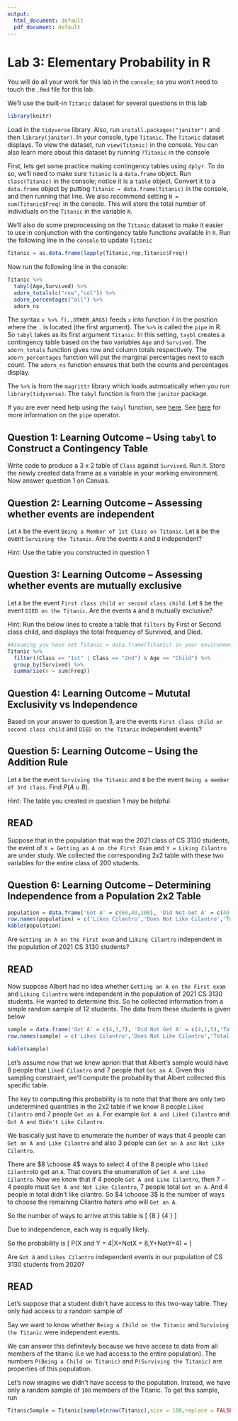 ```yaml
---
output:
  html_document: default
  pdf_document: default
---
```



# Lab 3: Elementary Probability in R


You will do all your work for this lab in the `console`; so you won't need to touch the `.Rmd` file for this lab.

We'll use the built-in `Titanic` dataset for several questions in this lab

```r
library(knitr)
```


Load in the `tidyverse` library. Also, run `install.packages("janitor")` and then `library(janitor)`. In your console, type `Titanic`. The `Titanic` dataset displays. To view the dataset, run `view(Titanic)` in the console. You can also learn more about this dataset by running `?Titanic` in the console


First, lets get some practice making contingency tables using `dplyr`. To do so, we'll need to make sure `Titanic` is a `data.frame` object. Run `class(Titanic)` in the console; notice it is a `table` object. Convert it to a `data.frame` object by putting `Titanic = data.frame(Titanic)` in the console, and then running that line. We also recommend setting `N = sum(Titanic$Freq)` in the console. This will store the total number of individuals on the `Titanic` in the variable `N`.

We'll also do some preprocessing on the `Titanic` dataset to make it easier to use in conjunction with the contingency table functions available in `R`. Run the following line in the `console` to update `Titanic`
```r
Titanic = as.data.frame(lapply(Titanic,rep,Titanic$Freq))

```

Now run the following line in the console:
```r
Titanic %>%
  tabyl(Age,Survived) %>%
  adorn_totals(c("row","col")) %>%
  adorn_percentages("all") %>%
  adorn_ns

```
The syntax `x %>% f(.,OTHER_ARGS)` feeds `x` into function `f` in the position where the `.` is located (the first argument). The `%>%` is called the `pipe` in R. So `tabyl` takes as its first argument `Titanic`. In this setting, `taybl` creates a contingency table based on the two variables `Age` and `Survived`. The `adorn_totals` function gives row and column totals respectively. The `adorn_percentages` function will put the marginal percentages next to each count. The `adorn_ns` function ensures that both the counts and percentages display.

The `%>%` is from the `magrittr` library which loads autmoatically when you run `library(tidyverse)`. The `tabyl` function is from the `janitor` package.

If you are ever need help using the `tabyl` function, see [here](https://cran.r-project.org/web/packages/janitor/vignettes/tabyls.html). See [here](https://r4ds.had.co.nz/pipes.html) for more information on the `pipe` operator.

## Question 1: Learning Outcome -- Using `tabyl` to Construct a Contingency Table

Write code to produce a 3 x 2 table of `Class` against `Survived`. Run it. Store the newly created data frame as a variable in your working environment. Now answer question 1 on Canvas.


## Question 2: Learning Outcome -- Assessing whether events are independent

Let `A` be the event `Being a Member of 1st Class on Titanic`. Let `B` be the event `Surviving the Titanic`. Are the events `A` and `B` independent?

Hint: Use the table you constructed in question 1

## Question 3: Learning Outcome -- Assessing whether events are mutually exclusive

Let `A` be the event `First class child or second class child`. Let `B` be the event `DIED on the Titanic`. Are the events `A` and `B` mutually exclusive?

Hint: Run the below lines to create a table that `filters` by First or Second class child, and displays the total frequency of Survived, and Died.
```r
#Assuming you have set Titanic = data.frame(Titanic) in your environment
Titanic %>%
  filter((Class == "1st" | Class == "2nd") & Age == "Child") %>%
  group_by(Survived) %>%
  summarise(n = sum(Freq))

```

## Question 4: Learning Outcome -- Mututal Exclusivity vs Independence

Based on your answer to question 3, are the events `First class child or second class child` and `DIED on the Titanic` independent events?


## Question 5: Learning Outcome -- Using the Addition Rule

Let `A` be the event `Surviving the Titanic` and `B` be the event `Being a member of 3rd class`. Find $P(A \cup B)$.

Hint: The table you created in question 1 may be helpful

## READ

Suppose that in the population that was the 2021 class of CS 3130 students, the event of `X = Getting an A on the First Exam` and `Y = Liking Cilantro` are under study. We collected the corresponding 2x2 table with these two variables for the entire class of 200 students.

## Question 6: Learning Outcome -- Determining Independence from a Population 2x2 Table

```r
population = data.frame('Got A' = c(60,40,100), 'Did Not Get A' = c(40,60,100),'Total' = c(100,100,200))
row.names(population) = c('Likes Cilantro','Does Not Like Cilantro','Total')
kable(population)
```

Are `Getting an A on the First exam` and `Liking Cilantro` independent in the population of 2021 CS 3130 students?

## READ

Now suppose Albert had no idea whether `Getting an A on the First exam` and `Liking Cilantro` were independent in the population of 2021 CS 3130 students. He wanted to determine this. So he collected information from a simple random sample of 12 students. The data from these students is given below

```r
sample = data.frame('Got A' = c(4,3,7), 'Did Not Get A' = c(4,1,5),'Total' = c(8,4,12))
row.names(sample) = c('Likes Cilantro','Does Not Like Cilantro','Total')
```

```r
kable(sample)
```

Let's assume now that we knew apriori that that Albert's sample would have $8$ people that `Liked Cilantro` and $7$ people that `Got an A`. Given this sampling constraint, we'll compute the probability that Albert collected this specific table.

The key to computing this probability is to note that that there are only two undetermined quantities in the 2x2 table if we know $8$ people `Liked Cilantro` and $7$ people `Got an A`. For example `Got A and Liked Cilantro` and `Got A and Didn't Like Cilantro`.

We basically just have to enumerate the number of ways that $4$ people can `Get an A and Like Cilantro` and also $3$ people can `Get an A and Not Like Cilantro`.

There are $8 \choose 4$ ways to select $4$ of the $8$ people who `liked Cilantro`to get an `A`. That covers the enumeration of `Get A and Like Cilantro`. Now we know that if $4$ people `Get A and Like Cilantro`, then $7-4$ people must `Get A and Not Like Cilantro`, $7$ people total `Got an A`. And $4$ people in total didn't like cilantro. So $4 \choose 3$ is the number of ways to choose the remaining Cilantro haters who will `Get an A`.

So the number of ways to arrive at this table is
\[
  {8 \choose 4} {4 \choose 3}
\]

Due to independence, each way is equally likely. 

So the probability is
\[
P(X and Y = 4|X+NotX = 8,Y+NotY=4) = \frac{{8 \choose 4} {4 \choose 3}}{\sum_{v=0}^{8} {8 \choose v} {4 \choose 7-v}}
\]




Are `Got A` and `Likes Cilantro` independent events in our population of CS 3130 students from 2020?

## READ

Let's suppose that a student didn't have access to this two-way table. They only had access to a random sample of 

Say we want to know whether `Being a Child on the Titanic` and `Surviving the Titanic` were independent events.

We can answer this definitevly because we have access to data from all members of the titanic (i.e we had access to the entire population). The numbers `P(Being a Child on Titanic)` and `P(Surviving the Titanic)` are properties of this population.

Let's now imagine we didn't have access to the population. Instead, we have only a random sample of `100` members of the Titanic. To get this sample, run
```r
TitanicSample = Titanic[sample(nrow(Titanic),size = 100,replace = FALSE),]
```

